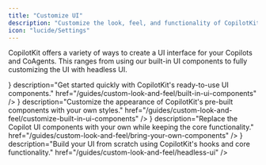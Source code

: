 ```yaml
---
title: "Customize UI"
description: "Customize the look, feel, and functionality of CopilotKit's UI components."
icon: "lucide/Settings"
---
```


CopilotKit offers a variety of ways to create a UI interface for your Copilots and CoAgents. This ranges
from using our built-in UI components to fully customizing the UI with headless UI.

<Cards>
  <Card
    title="Prebuilt Copilot UI"
    icon={<MessageCircleIcon />}
    description="Get started quickly with CopilotKit's ready-to-use UI components."
    href="/guides/custom-look-and-feel/built-in-ui-components"
  />
  <Card
    title="Styling Copilot UI"
    icon={<BrushIcon />}
    description="Customize the appearance of CopilotKit's pre-built components with your own styles."
    href="/guides/custom-look-and-feel/customize-built-in-ui-components"
  />
  <Card
    title="Custom Components"
    icon={<PuzzleIcon />}
    description="Replace the Copilot UI components with your own while keeping the core functionality."
    href="/guides/custom-look-and-feel/bring-your-own-components"
  />
  <Card
    title="Fully Custom UI"
    icon={<SettingsIcon />}
    description="Build your UI from scratch using CopilotKit's hooks and core functionality."
    href="/guides/custom-look-and-feel/headless-ui"
  />
</Cards>